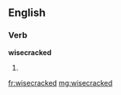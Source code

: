 ==English==

===Verb===
'''wisecracked'''

# {{past of|[[wisecrack]]}}

[[fr:wisecracked]]
[[mg:wisecracked]]